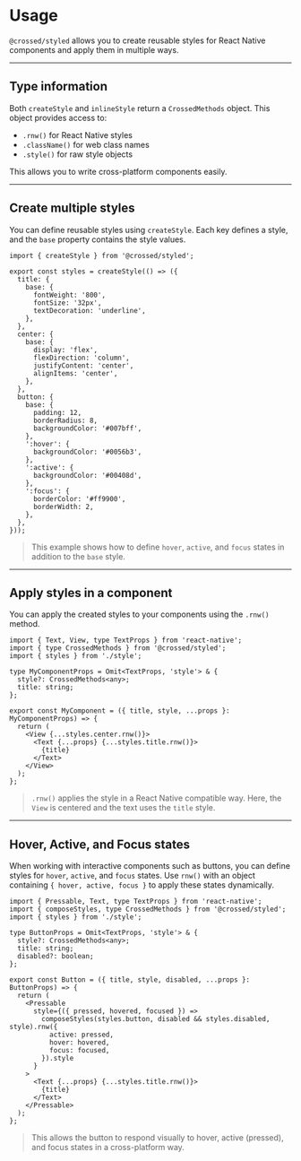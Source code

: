 # Usage

`@crossed/styled` allows you to create reusable styles for React Native components and apply them in multiple ways.

---

## Type information

Both `createStyle` and `inlineStyle` return a `CrossedMethods` object. This object provides access to:

* `.rnw()` for React Native styles
* `.className()` for web class names
* `.style()` for raw style objects

This allows you to write cross-platform components easily.

---

## Create multiple styles

You can define reusable styles using `createStyle`. Each key defines a style, and the `base` property contains the style values.

```tsx
import { createStyle } from '@crossed/styled';

export const styles = createStyle(() => ({
  title: {
    base: {
      fontWeight: '800',
      fontSize: '32px',
      textDecoration: 'underline',
    },
  },
  center: {
    base: {
      display: 'flex',
      flexDirection: 'column',
      justifyContent: 'center',
      alignItems: 'center',
    },
  },
  button: {
    base: {
      padding: 12,
      borderRadius: 8,
      backgroundColor: '#007bff',
    },
    ':hover': {
      backgroundColor: '#0056b3',
    },
    ':active': {
      backgroundColor: '#00408d',
    },
    ':focus': {
      borderColor: '#ff9900',
      borderWidth: 2,
    },
  },
}));
```

> This example shows how to define `hover`, `active`, and `focus` states in addition to the `base` style.

---

## Apply styles in a component

You can apply the created styles to your components using the `.rnw()` method.

```tsx
import { Text, View, type TextProps } from 'react-native';
import { type CrossedMethods } from '@crossed/styled';
import { styles } from './style';

type MyComponentProps = Omit<TextProps, 'style'> & {
  style?: CrossedMethods<any>;
  title: string;
};

export const MyComponent = ({ title, style, ...props }: MyComponentProps) => {
  return (
    <View {...styles.center.rnw()}>
      <Text {...props} {...styles.title.rnw()}>
        {title}
      </Text>
    </View>
  );
};
```

> `.rnw()` applies the style in a React Native compatible way. Here, the `View` is centered and the text uses the `title` style.

---

## Hover, Active, and Focus states

When working with interactive components such as buttons, you can define styles for `hover`, `active`, and `focus` states. Use `rnw()` with an object containing `{ hover, active, focus }` to apply these states dynamically.

```tsx
import { Pressable, Text, type TextProps } from 'react-native';
import { composeStyles, type CrossedMethods } from '@crossed/styled';
import { styles } from './style';

type ButtonProps = Omit<TextProps, 'style'> & {
  style?: CrossedMethods<any>;
  title: string;
  disabled?: boolean;
};

export const Button = ({ title, style, disabled, ...props }: ButtonProps) => {
  return (
    <Pressable
      style={({ pressed, hovered, focused }) =>
        composeStyles(styles.button, disabled && styles.disabled, style).rnw({
          active: pressed,
          hover: hovered,
          focus: focused,
        }).style
      }
    >
      <Text {...props} {...styles.title.rnw()}>
        {title}
      </Text>
    </Pressable>
  );
};
```

> This allows the button to respond visually to hover, active (pressed), and focus states in a cross-platform way.
